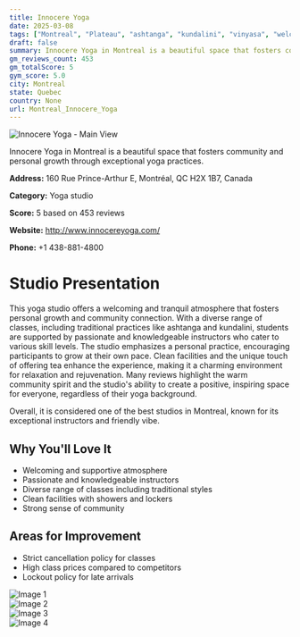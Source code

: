 ```yaml
---
title: Innocere Yoga
date: 2025-03-08
tags: ["Montreal", "Plateau", "ashtanga", "kundalini", "vinyasa", "welcoming atmosphere", "community-focused", "Montreal"]  
draft: false
summary: Innocere Yoga in Montreal is a beautiful space that fosters community and personal growth through exceptional yoga practices.
gm_reviews_count: 453
gm_totalScore: 5
gym_score: 5.0
city: Montreal
state: Quebec
country: None
url: Montreal_Innocere_Yoga
---
```


<div className="aspect-[16/9] relative my-8">
  <img 
    src="https://lh5.googleusercontent.com/p/AF1QipNI_lv2cAvaAiJ1KaEviWIwnSy5LE0FjShRkP8_=w1920-h1080-k-no"
    alt="Innocere Yoga - Main View"
    className="object-cover absolute inset-0 w-full h-full rounded-lg"
  />
</div>

Innocere Yoga in Montreal is a beautiful space that fosters community and personal growth through exceptional yoga practices.

**Address:** 160 Rue Prince-Arthur E, Montréal, QC H2X 1B7, Canada

**Category:** Yoga studio

**Score:** 5 based on 453 reviews

**Website:** http://www.innocereyoga.com/

**Phone:** +1 438-881-4800

# Studio Presentation

This yoga studio offers a welcoming and tranquil atmosphere that fosters personal growth and community connection. With a diverse range of classes, including traditional practices like ashtanga and kundalini, students are supported by passionate and knowledgeable instructors who cater to various skill levels. The studio emphasizes a personal practice, encouraging participants to grow at their own pace. Clean facilities and the unique touch of offering tea enhance the experience, making it a charming environment for relaxation and rejuvenation. Many reviews highlight the warm community spirit and the studio's ability to create a positive, inspiring space for everyone, regardless of their yoga background.

Overall, it is considered one of the best studios in Montreal, known for its exceptional instructors and friendly vibe.

## Why You'll Love It

- Welcoming and supportive atmosphere
- Passionate and knowledgeable instructors
- Diverse range of classes including traditional styles
- Clean facilities with showers and lockers
- Strong sense of community

## Areas for Improvement

- Strict cancellation policy for classes
- High class prices compared to competitors
- Lockout policy for late arrivals

<div className="grid grid-cols-1 xl:grid-cols-2 gap-4 my-8">
<div className="aspect-[4/3] relative"><img src="https://lh3.googleusercontent.com/p/AF1QipPZ4CsqgBqVrL51cS6tt524grPC5QW6r6fJy-wk=w1920-h1080-k-no" alt="Image 1" className="object-cover absolute inset-0 w-full h-full rounded-lg" /></div>
<div className="aspect-[4/3] relative"><img src="https://lh5.googleusercontent.com/p/AF1QipPZA56j-uRqTz8uObJq4JXrCrOVz8WmQ7gbLuhy=w1920-h1080-k-no" alt="Image 2" className="object-cover absolute inset-0 w-full h-full rounded-lg" /></div>
<div className="aspect-[4/3] relative"><img src="https://lh5.googleusercontent.com/p/AF1QipPySG09gw_mFxQ4s7BYOTdIvCJkcYjvIOvsrBPS=w1920-h1080-k-no" alt="Image 3" className="object-cover absolute inset-0 w-full h-full rounded-lg" /></div>
<div className="aspect-[4/3] relative"><img src="https://lh5.googleusercontent.com/p/AF1QipNFt2gJRI9TTwsk4_ANPtIg3ovqyRxQoGh9AExI=w1920-h1080-k-no" alt="Image 4" className="object-cover absolute inset-0 w-full h-full rounded-lg" /></div>
</div>